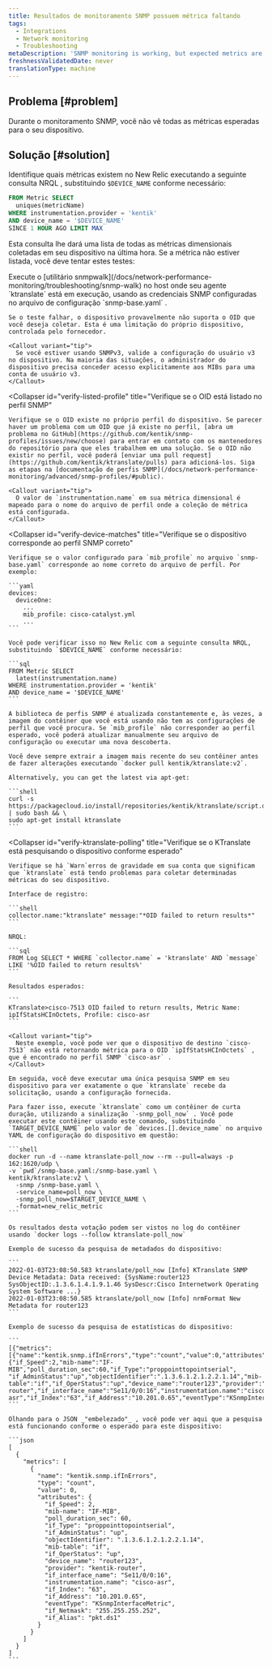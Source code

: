 ```yaml
---
title: Resultados de monitoramento SNMP possuem métrica faltando
tags:
  - Integrations
  - Network monitoring
  - Troubleshooting
metaDescription: 'SNMP monitoring is working, but expected metrics are missing.'
freshnessValidatedDate: never
translationType: machine
---
```


## Problema [#problem]

Durante o monitoramento SNMP, você não vê todas as métricas esperadas para o seu dispositivo.

## Solução [#solution]

Identifique quais métricas existem no New Relic executando a seguinte consulta NRQL , substituindo `$DEVICE_NAME` conforme necessário:

```sql
FROM Metric SELECT 
  uniques(metricName) 
WHERE instrumentation.provider = 'kentik' 
AND device_name = '$DEVICE_NAME'
SINCE 1 HOUR AGO LIMIT MAX
```

Esta consulta lhe dará uma lista de todas as métricas dimensionais coletadas em seu dispositivo na última hora. Se a métrica não estiver listada, você deve tentar estes testes:

<CollapserGroup>
  <Collapser
    id="verify-device-response"
    title="Verifique se o dispositivo responde ao OID de destino"
  >
    Execute o [utilitário snmpwalk](/docs/network-performance-monitoring/troubleshooting/snmp-walk) no host onde seu agente `ktranslate` está em execução, usando as credenciais SNMP configuradas no arquivo de configuração `snmp-base.yaml` .

    Se o teste falhar, o dispositivo provavelmente não suporta o OID que você deseja coletar. Esta é uma limitação do próprio dispositivo, controlada pelo fornecedor.

    <Callout variant="tip">
      Se você estiver usando SNMPv3, valide a configuração do usuário v3 no dispositivo. Na maioria das situações, o administrador do dispositivo precisa conceder acesso explicitamente aos MIBs para uma conta de usuário v3.
    </Callout>
  </Collapser>

  <Collapser
    id="verify-listed-profile"
    title="Verifique se o OID está listado no perfil SNMP"
  >
    Verifique se o OID existe no próprio perfil do dispositivo. Se parecer haver um problema com um OID que já existe no perfil, [abra um problema no GitHub](https://github.com/kentik/snmp-profiles/issues/new/choose) para entrar em contato com os mantenedores do repositório para que eles trabalhem em uma solução. Se o OID não existir no perfil, você poderá [enviar uma pull request](https://github.com/kentik/ktranslate/pulls) para adicioná-los. Siga as etapas na [documentação de perfis SNMP](/docs/network-performance-monitoring/advanced/snmp-profiles/#public).

    <Callout variant="tip">
      O valor de `instrumentation.name` em sua métrica dimensional é mapeado para o nome do arquivo de perfil onde a coleção de métrica está configurada.
    </Callout>
  </Collapser>

  <Collapser
    id="verify-device-matches"
    title="Verifique se o dispositivo corresponde ao perfil SNMP correto"
  >
    Verifique se o valor configurado para `mib_profile` no arquivo `snmp-base.yaml` corresponde ao nome correto do arquivo de perfil. Por exemplo:

    ```yaml
    devices:
      deviceOne:
        ...
        mib_profile: cisco-catalyst.yml
        ...
    ```

    Você pode verificar isso no New Relic com a seguinte consulta NRQL, substituindo `$DEVICE_NAME` conforme necessário:

    ```sql
    FROM Metric SELECT
      latest(instrumentation.name)
    WHERE instrumentation.provider = 'kentik'
    AND device_name = '$DEVICE_NAME'
    ```

    A biblioteca de perfis SNMP é atualizada constantemente e, às vezes, a imagem do contêiner que você está usando não tem as configurações de perfil que você procura. Se `mib_profile` não corresponder ao perfil esperado, você poderá atualizar manualmente seu arquivo de configuração ou executar uma nova descoberta.

    Você deve sempre extrair a imagem mais recente do seu contêiner antes de fazer alterações executando `docker pull kentik/ktranslate:v2`.

    Alternatively, you can get the latest via apt-get:

    ```shell
    curl -s https://packagecloud.io/install/repositories/kentik/ktranslate/script.deb.sh | sudo bash && \
    sudo apt-get install ktranslate
    ```
  </Collapser>

  <Collapser
    id="verify-ktranslate-polling"
    title="Verifique se o KTranslate está pesquisando o dispositivo conforme esperado"
  >
    Verifique se há `Warn`erros de gravidade em sua conta que significam que `ktranslate` está tendo problemas para coletar determinadas métricas do seu dispositivo.

    Interface de registro:

    ```shell
    collector.name:"ktranslate" message:"*OID failed to return results*"
    ```

    NRQL:

    ```sql
    FROM Log SELECT * WHERE `collector.name` = 'ktranslate' AND `message` LIKE '%OID failed to return results%'
    ```

    Resultados esperados:

    ```
    KTranslate>cisco-7513 OID failed to return results, Metric Name: ipIfStatsHCInOctets, Profile: cisco-asr
    ```

    <Callout variant="tip">
      Neste exemplo, você pode ver que o dispositivo de destino `cisco-7513` não está retornando métrica para o OID `ipIfStatsHCInOctets` , que é encontrado no perfil SNMP `cisco-asr` .
    </Callout>

    Em seguida, você deve executar uma única pesquisa SNMP em seu dispositivo para ver exatamente o que `ktranslate` recebe da solicitação, usando a configuração fornecida.

    Para fazer isso, execute `ktranslate` como um contêiner de curta duração, utilizando a sinalização `-snmp_poll_now` . Você pode executar este contêiner usando este comando, substituindo `TARGET_DEVICE_NAME` pelo valor de `devices.[].device_name` no arquivo YAML de configuração do dispositivo em questão:

    ```shell
    docker run -d --name ktranslate-poll_now --rm --pull=always -p 162:1620/udp \
    -v `pwd`/snmp-base.yaml:/snmp-base.yaml \
    kentik/ktranslate:v2 \
      -snmp /snmp-base.yaml \
      -service_name=poll_now \
      -snmp_poll_now=$TARGET_DEVICE_NAME \
      -format=new_relic_metric
    ```

    Os resultados desta votação podem ser vistos no log do contêiner usando `docker logs --follow ktranslate-poll_now`

    Exemplo de sucesso da pesquisa de metadados do dispositivo:

    ```
    2022-01-03T23:08:50.583 ktranslate/poll_now [Info] KTranslate SNMP Device Metadata: Data received: {SysName:router123 SysObjectID:.1.3.6.1.4.1.9.1.46 SysDescr:Cisco Internetwork Operating System Software ...}
    2022-01-03T23:08:50.585 ktranslate/poll_now [Info] nrmFormat New Metadata for router123
    ```

    Exemplo de sucesso da pesquisa de estatísticas do dispositivo:

    ```
    [{"metrics":[{"name":"kentik.snmp.ifInErrors","type":"count","value":0,"attributes":{"if_Speed":2,"mib-name":"IF-MIB","poll_duration_sec":60,"if_Type":"proppointtopointserial", "if_AdminStatus":"up","objectIdentifier":".1.3.6.1.2.1.2.2.1.14","mib-table":"if","if_OperStatus":"up","device_name":"router123","provider":"kentik-router","if_interface_name":"Se11/0/0:16","instrumentation.name":"cisco-asr","if_Index":"63","if_Address":"10.201.0.65","eventType":"KSnmpInterfaceMetric","if_Netmask":"255.255.255.252","if_Alias":"pkt.ds1"}}]...}]
    ```

    Olhando para o JSON _"embelezado"_ , você pode ver aqui que a pesquisa está funcionando conforme o esperado para este dispositivo:

    ```json
    [
      {
        "metrics": [
          {
            "name": "kentik.snmp.ifInErrors",
            "type": "count",
            "value": 0,
            "attributes": {
              "if_Speed": 2,
              "mib-name": "IF-MIB",
              "poll_duration_sec": 60,
              "if_Type": "proppointtopointserial",
              "if_AdminStatus": "up",
              "objectIdentifier": ".1.3.6.1.2.1.2.2.1.14",
              "mib-table": "if",
              "if_OperStatus": "up",
              "device_name": "router123",
              "provider": "kentik-router",
              "if_interface_name": "Se11/0/0:16",
              "instrumentation.name": "cisco-asr",
              "if_Index": "63",
              "if_Address": "10.201.0.65",
              "eventType": "KSnmpInterfaceMetric",
              "if_Netmask": "255.255.255.252",
              "if_Alias": "pkt.ds1"
            }
          }
        ]
      }
    ]
    ```
  </Collapser>
</CollapserGroup>